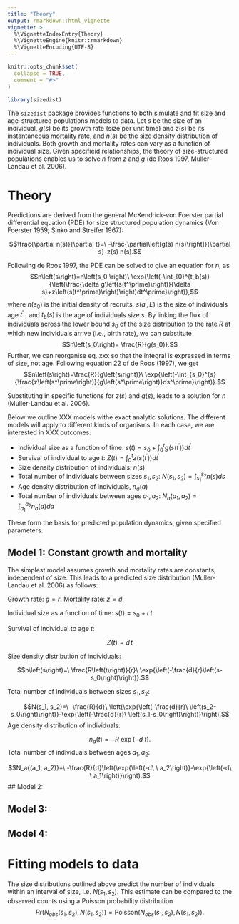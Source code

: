 ```yaml
---
title: "Theory"
output: rmarkdown::html_vignette
vignette: >
  %\VignetteIndexEntry{Theory}
  %\VignetteEngine{knitr::rmarkdown}
  %\VignetteEncoding{UTF-8}
---
```


```r
knitr::opts_chunk$set(
  collapse = TRUE,
  comment = "#>"
)
```

```r
library(sizedist)
```
The `sizedist` package provides functions to both simulate and fit size and age-structured populations models to data. Let $s$ be the size of an individual, $g(s)$ be its growth rate (size per unit time) and $z(s)$ be its instantaneous mortality rate, and $n(s)$ be the size density distribution of individuals. Both growth and mortality rates can vary as a function of individual size. Given specifieid relationships, the theory of size-structured populations enables us to solve $n$ from $z$ and $g$ (de Roos 1997, Muller-Landau et al. 2006).  

# Theory

Predictions are derived from the general McKendrick-von Foerster partial differential equation (PDE) for size structured population dynamics (Von Foerster 1959; Sinko and Streifer 1967): 

$$\frac{\partial n(s)}{\partial t}=\ -\frac{\partial\left[g(s) n(s)\right]}{\partial s}-z(s) n(s).$$ 

Following de Roos 1997, the PDE can be solved to give an equation for $n$, as 
$$n\left(s\right)=n\left(s_0 \right)\ \exp{\left(-\int_{0}^{t_b(s)}{\left(\frac{\delta g\left(s(t^\prime)\right)}{\delta s}+z\left(s(t^\prime)\right)\right)dt^\prime}\right)},$$
where $n\left(s_0\right)$ is the initial density of recruits, $s(a^\prime,E)$ is the size of individuals age $t^\prime$ , and $t_b(s)$ is the age of individuals size $s$. By linking the flux of individuals across the lower bound $s_0$ of the size distribution to the rate $R$ at which new individuals arrive (i.e., birth rate), we can substitute 
$$n\left(s_0\right)= \frac{R}{g(s_0)}.$$
Further, we can reorganise eq. xxx  so that the integral is expressed in terms of size, not age. Following equation 22 of de Roos (1997), we get 
$$n\left(s\right)=\frac{R}{g\left(s\right)}\ \exp{\left(-\int_{s_0}^{s}{\frac{z\left(s^\prime\right)}{g\left(s^\prime\right)}ds^\prime}\right)}.$$

Substituting in specific functions for $z(s)$ and $g(s)$, leads to a solution for $n$ (Muller-Landau et al. 2006).

Below we outline XXX models withe exact analytic solutions. The different models will apply to different kinds of organisms. In each case, we are interested in XXX outcomes:

* Individual size as a function of time: $s(t) = s_0 + \int_{0}^{t} g\left(s(t^\prime)\right) dt^\prime$
* Survival of individual to age $t$: $Z(t) =\int_{0}^{t} z\left(s(t^\prime)\right) dt^\prime$
* Size density distribution of individuals: $n(s)$
* Total number of individuals between sizes $s_1, s_2$: $N(s_1, s_2) = \int_{s_1}^{s_2} n(s) ds$ 
* Age density distribution of individuals, $n_a(a)$
* Total number of individuals between ages $a_1, a_2$: $N_a(a_1, a_2) = \int_{a_1}^{a_2} n_a(a) da$ 

These form the basis for predicted population dynamics, given specified parameters. 


## Model 1: Constant growth and mortality

The simplest model assumes growth and mortality rates are constants, independent of size. This leads to a predicted size distribution (Muller-Landau et al. 2006) as follows:

Growth rate: $g = r.$
Mortality rate: $z = d.$

Individual size as a function of time: $s(t) = s_0 + r \, t.$

Survival of individual to age $t$: 

$$Z(t) = d \,t$$

Size density distribution of individuals: 

$$n\left(s\right)=\ \frac{R\left(t\right)}{r}\ \exp{\left(-\frac{d}{r}\left(s-s_0\right)\right)}.$$

Total number of individuals between sizes $s_1, s_2$:

$$N(s_1, s_2)=\ -\frac{R}{d}\ \left(\exp{\left(-\frac{d}{r}\ \left(s_2-s_0\right)\right)}-\exp{\left(-\frac{d}{r}\ \left(s_1-s_0\right)\right)}\right).$$
Age density distribution of individuals:

$$n_a(t)= -R \ \exp{\left(-d\ t\right)}.$$
Total number of individuals between ages $a_1, a_2$: 

$$N_a{(a_1, a_2)}=\ -\frac{R}{d}\left(\exp{\left(-d\ \ a_2\right)}-\exp{\left(-d\ \ a_1\right)}\right).$$
## Model 2: 

## Model 3: 

## Model 4: 

# Fitting models to data

The size distributions outlined above predict the number of individuals within an interval of size, i.e. $N(s_1, s_2)$. This estimate can be compared to the observed counts using a Poisson probability distribution
$$Pr(N_{obs}(s_1, s_2), N(s_1, s_2)) = \textrm{Poisson}\left(N_{obs}(s_1, s_2), N(s_1, s_2)\right).$$
